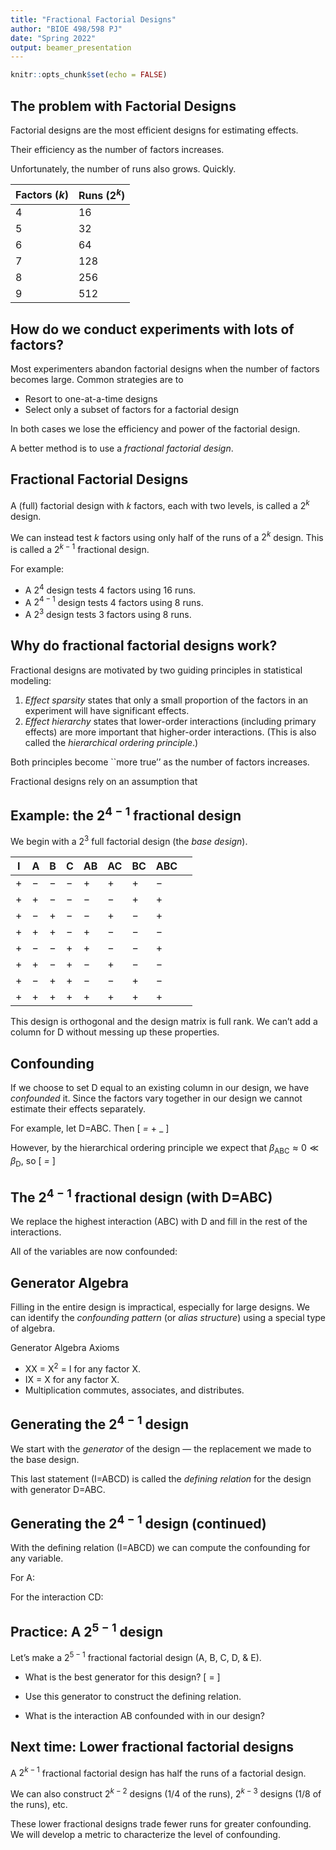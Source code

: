 ```yaml
---
title: "Fractional Factorial Designs"
author: "BIOE 498/598 PJ"
date: "Spring 2022"
output: beamer_presentation
---
```


```r
knitr::opts_chunk$set(echo = FALSE)
```

## The problem with Factorial Designs

Factorial designs are the most efficient designs for estimating effects.

\pause
Their efficiency \textbf{grows} as the number of factors increases.

\pause
Unfortunately, the number of runs also grows. Quickly.

Factors ($k$) | Runs ($2^k$)
--------------|--------------------
4 | 16
5 | 32
6 | 64
7 | 128
8 | 256
9 | 512

## How do we conduct experiments with lots of factors?

Most experimenters abandon factorial designs when the number of factors becomes large. Common strategies are to

 * Resort to one-at-a-time designs
 * Select only a subset of factors for a factorial design

\pause
In both cases we lose the efficiency and power of the factorial design.

A better method is to use a *fractional factorial design*.

## Fractional Factorial Designs

A (full) factorial design with $k$ factors, each with two levels, is called a $2^k$ design.

We can instead test $k$ factors using only half of the runs of a $2^k$ design. This is called a $2^{k-1}$ fractional design.

\pause
For example:

* A $2^4$ design tests 4 factors using 16 runs.
* A $2^{4-1}$ design tests 4 factors using 8 runs.
* A $2^3$ design tests 3 factors using 8 runs.

## Why do fractional factorial designs work?

Fractional designs are motivated by two guiding principles in statistical modeling:

1. *Effect sparsity* states that only a small proportion of the factors in an experiment will have significant effects.
2. *Effect hierarchy* states that lower-order interactions (including primary effects) are more important that higher-order interactions. (This is also called the *hierarchical ordering principle*.)

Both principles become ``more true'' as the number of factors increases.

\pause
Fractional designs rely on an assumption that 

\begin{center}
|low-order effects| $\gg$ |high-order effects|
\end{center}

## Example: the $2^{4-1}$ fractional design

We begin with a $2^3$ full factorial design (the *base design*).

I|A|B|C|AB|AC|BC|ABC
-|-|-|-|-|--|--|--|---
+ | $-$ | $-$ | $-$ | + | + | + | $-$
+ | + | $-$ | $-$ | $-$ | $-$ | + | +
+ | $-$ | + | $-$ | $-$ | + | $-$ | +
+ | + | + | $-$ | + | $-$ | $-$ | $-$
+ | $-$ | $-$ | + | + | $-$ | $-$ | +
+ | + | $-$ | + | $-$ | + | $-$ | $-$
+ | $-$ | + | + | $-$ | $-$ | + | $-$
+ | + | + | + | + | + | + | + 

\pause
This design is orthogonal and the design matrix is full rank. We can't add a column for D without messing up these properties.

## Confounding

If we choose to set D equal to an existing column in our design, we have *confounded* it. Since the factors vary together in our design we cannot estimate their effects separately. 

For example, let D=ABC. Then
\[ \beta_\mathrm{D|ABC} = \beta_\mathrm{D} + \beta_\mathrm{ABC} \]

\pause
However, by the hierarchical ordering principle we expect that $\beta_\mathrm{ABC} \approx 0 \ll \beta_\mathrm{D}$, so
\[ \beta_\mathrm{D|ABC} = \beta_\mathrm{D} \]

## The $2^{4-1}$ fractional design (with D=ABC)

We replace the highest interaction (ABC) with D and fill in the rest of the interactions.

\tiny
\setlength{\tabcolsep}{5pt}
\begin{tabular}{cccccccccccccccc}
\hline \\
 & & & & & & & D= & & & & & & & & \\
I & A & B & C & AB & AC & BC & ABC & AD & BD & CD & ABC & BCD & ABD & ACD & ABCD \\
\hline
     $+$ &    $-$ &    $-$ &    $-$ &     $+$ &     $+$ &     $+$ &    $-$ & $+$ &     $+$ &     $+$ &    $-$ &    $-$ &    $-$ &    $-$ &     $+$ \\
     $+$ &     $+$ &    $-$ &    $-$ &    $-$ &    $-$ &     $+$ &     $+$ & $+$ &    $-$ &    $-$ &     $+$ &     $+$ &    $-$ &    $-$ &     $+$ \\
     $+$ &    $-$ &     $+$ &    $-$ &    $-$ &     $+$ &    $-$ &     $+$ & $-$ &     $+$ &    $-$ &     $+$ &    $-$ &    $-$ &     $+$ &     $+$ \\
     $+$ &     $+$ &     $+$ &    $-$ &     $+$ &    $-$ &    $-$ &    $-$ & $-$ &    $-$ &     $+$ &    $-$ &     $+$ &    $-$ &     $+$ &     $+$ \\
     $+$ &    $-$ &    $-$ &     $+$ &     $+$ &    $-$ &    $-$ &     $+$ & $-$ &    $-$ &     $+$ &     $+$ &    $-$ &     $+$ &    $-$ &     $+$ \\
     $+$ &     $+$ &    $-$ &     $+$ &    $-$ &     $+$ &    $-$ &    $-$ & $-$ &     $+$ &    $-$ &    $-$ &     $+$ &     $+$ &    $-$ &     $+$ \\
     $+$ &    $-$ &     $+$ &     $+$ &    $-$ &    $-$ &     $+$ &    $-$ & $+$ &    $-$ &    $-$ &    $-$ &    $-$ &     $+$ &     $+$ &     $+$ \\
     $+$ &     $+$ &     $+$ &     $+$ &     $+$ &     $+$ &     $+$ &     $+$ & $+$ &     $+$ &     $+$ &     $+$ &     $+$ &     $+$ &     $+$ &     $+$ \\
\hline
\end{tabular}

\pause
\normalsize
All of the variables are now confounded:
\begin{center}
\begin{tabular}{ccc}
A + BCD && AB + CD \\
B + ACD && AC + BD \\
C + ABD && AD + BC \\
D + ABC && I + ABCD
\end{tabular}
\end{center}


## Generator Algebra

Filling in the entire design is impractical, especially for large designs. We can identify the *confounding pattern* (or *alias structure*) using a special type of algebra.

\pause
Generator Algebra Axioms

* XX = X$^2$ = I for any factor X.
* IX = X for any factor X.
* Multiplication commutes, associates, and distributes.

## Generating the $2^{4-1}$ design

\newcommand\vA{\mathrm{A}}
\newcommand\vB{\mathrm{B}}
\newcommand\vC{\mathrm{C}}
\newcommand\vD{\mathrm{D}}
\newcommand\vE{\mathrm{E}}
\newcommand\vI{\mathrm{I}}

We start with the *generator* of the design --- the replacement we made to the base design.

\begin{align*}
  \vD &= \vA\vB\vC \\
  (\vD)\vD &= (\vA\vB\vC)\vD \\
  \vD^2 &= \vA\vB\vC\vD \\
  \vI &= \vA\vB\vC\vD
\end{align*}

\pause
This last statement (I=ABCD) is called the *defining relation* for the design with generator D=ABC.

## Generating the $2^{4-1}$ design (continued)

With the defining relation (I=ABCD) we can compute the confounding for any variable.

\pause
For A:
\begin{align*}
  \vA(\vI) &= \vA(\vA\vB\vC\vD) \\
  \vA &= \vA^2\vB\vC\vD \\
   &= \vI\vB\vC\vD \\
    &= \vB\vC\vD
\end{align*}

\pause
For the interaction CD:
\pause
\begin{align*}
  \vC\vD(\vI) &= \vC\vD(\vA\vB\vC\vD) \\
  \vC\vD &= \vA\vB\vC^2\vD^2 \\
    &= \vA\vB
\end{align*}

## Practice: A $2^{5-1}$ design

Let's make a $2^{5-1}$ fractional factorial design (A, B, C, D, \& E).

* What is the best generator for this design?
\pause
\[ \vE = \vA\vB\vC\vD \]

* Use this generator to construct the defining relation.
\pause
\begin{align*}
  \vE\vE &= \vA\vB\vC\vD\vE \\
  \vI &= \vA\vB\vC\vD\vE
\end{align*}

* What is the interaction AB confounded with in our design?
\pause
\begin{align*}
  \vA\vB(\vI) &= \vA\vB(\vA\vB\vC\vD\vE) \\
  \vA\vB &= \vA^2\vB^2\vC\vD\vE \\
  \vA\vB &= \vC\vD\vE
\end{align*}

## Next time: Lower fractional factorial designs

A $2^{k-1}$ fractional factorial design has half the runs of a factorial design.

\medskip
We can also construct $2^{k-2}$ designs (1/4 of the runs), $2^{k-3}$ designs (1/8 of the runs), etc.

\medskip
These lower fractional designs trade fewer runs for greater confounding. We will develop a metric to characterize the level of confounding.
